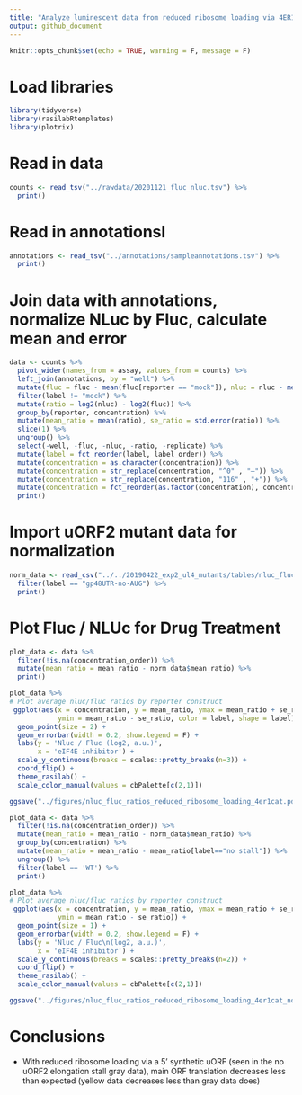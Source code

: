 ```yaml
---
title: "Analyze luminescent data from reduced ribosome loading via 4ER1Cat"
output: github_document
---
```


```r
knitr::opts_chunk$set(echo = TRUE, warning = F, message = F)
```

# Load libraries

```r
library(tidyverse)
library(rasilabRtemplates)
library(plotrix)
```

# Read in data

```r
counts <- read_tsv("../rawdata/20201121_fluc_nluc.tsv") %>%
  print()
```

# Read in annotationsl

```r
annotations <- read_tsv("../annotations/sampleannotations.tsv") %>%
  print()
```

# Join data with annotations, normalize NLuc by Fluc, calculate mean and error

```r
data <- counts %>% 
  pivot_wider(names_from = assay, values_from = counts) %>%
  left_join(annotations, by = "well") %>%
  mutate(fluc = fluc - mean(fluc[reporter == "mock"]), nluc = nluc - mean(nluc[reporter == "mock"])) %>%
  filter(label != "mock") %>% 
  mutate(ratio = log2(nluc) - log2(fluc)) %>% 
  group_by(reporter, concentration) %>% 
  mutate(mean_ratio = mean(ratio), se_ratio = std.error(ratio)) %>% 
  slice(1) %>% 
  ungroup() %>% 
  select(-well, -fluc, -nluc, -ratio, -replicate) %>%
  mutate(label = fct_reorder(label, label_order)) %>%
  mutate(concentration = as.character(concentration)) %>% 
  mutate(concentration = str_replace(concentration, "^0" , "–")) %>% 
  mutate(concentration = str_replace(concentration, "116" , "+")) %>% 
  mutate(concentration = fct_reorder(as.factor(concentration), concentration_order)) %>%
  print()
```

# Import uORF2 mutant data for normalization

```r

norm_data <- read_csv("../../20190422_exp2_ul4_mutants/tables/nluc_fluc_control_mutants_not_normalized.csv") %>%
  filter(label == "gp48UTR-no-AUG") %>%
  print()

```

# Plot Fluc / NLUc for Drug Treatment

```r
plot_data <- data %>%
  filter(!is.na(concentration_order)) %>%
  mutate(mean_ratio = mean_ratio - norm_data$mean_ratio) %>%
  print()

plot_data %>%
# Plot average nluc/fluc ratios by reporter construct
 ggplot(aes(x = concentration, y = mean_ratio, ymax = mean_ratio + se_ratio,
            ymin = mean_ratio - se_ratio, color = label, shape = label)) +  
  geom_point(size = 2) +
  geom_errorbar(width = 0.2, show.legend = F) +
  labs(y = 'Nluc / Fluc (log2, a.u.)',
       x = 'eIF4E inhibitor') +
  scale_y_continuous(breaks = scales::pretty_breaks(n=3)) +
  coord_flip() +
  theme_rasilab() +
  scale_color_manual(values = cbPalette[c(2,1)])

ggsave("../figures/nluc_fluc_ratios_reduced_ribosome_loading_4er1cat.pdf")
```

```r
plot_data <- data %>%
  filter(!is.na(concentration_order)) %>%
  mutate(mean_ratio = mean_ratio - norm_data$mean_ratio) %>%
  group_by(concentration) %>%
  mutate(mean_ratio = mean_ratio - mean_ratio[label=="no stall"]) %>%
  ungroup() %>%
  filter(label == 'WT') %>%
  print()

plot_data %>%
# Plot average nluc/fluc ratios by reporter construct
 ggplot(aes(x = concentration, y = mean_ratio, ymax = mean_ratio + se_ratio,
            ymin = mean_ratio - se_ratio)) +  
  geom_point(size = 1) +
  geom_errorbar(width = 0.2, show.legend = F) +
  labs(y = 'Nluc / Fluc\n(log2, a.u.)',
       x = 'eIF4E inhibitor') +
  scale_y_continuous(breaks = scales::pretty_breaks(n=2)) +
  coord_flip() +
  theme_rasilab() +
  scale_color_manual(values = cbPalette[c(2,1)])

ggsave("../figures/nluc_fluc_ratios_reduced_ribosome_loading_4er1cat_normalized.pdf")
```

# Conclusions

 - With reduced ribosome loading via a 5' synthetic uORF (seen in the no uORF2 elongation stall gray data), main ORF translation decreases less than expected (yellow data decreases less than gray data does)